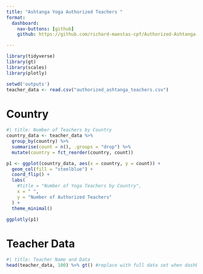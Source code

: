 ```yaml
---
title: "Ashtanga Yoga Authorized Teachers "
format: 
  dashboard:
    nav-buttons: [github]
    github: https://github.com/richard-maestas-cpf/Authorized-Ashtanga-Yoga-Teachers

---
```


```r
library(tidyverse)
library(gt)
library(scales)
library(plotly)

setwd('outputs')
teacher_data <- read.csv("authorized_ashtanga_teachers.csv")
```

# Country

```r
#| title: Number of Teachers by Country
country_data <- teacher_data %>% 
  group_by(country) %>% 
  summarise(count = n(), .groups = "drop") %>% 
  mutate(country = fct_reorder(country, count))

p1 <- ggplot(country_data, aes(x = country, y = count)) +
  geom_col(fill = "steelblue") +
  coord_flip() +
  labs(
    #title = "Number of Yoga Teachers by Country",
    x = " ",
    y = "Number of Authorized Teachers"
  ) +
  theme_minimal()

ggplotly(p1)

```

# Teacher Data

```r
#| title: Teacher Name and Data
head(teacher_data, 100) %>% gt() #replace with full data set when dashboard finalized
```
